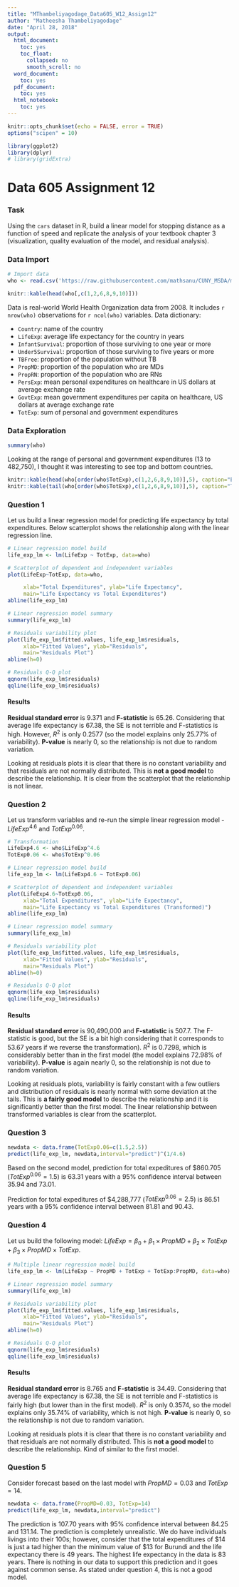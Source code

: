 ---
title: "MThambeliyagodage_Data605_W12_Assign12"
author: "Matheesha Thambeliyagodage"
date: "April 28, 2018"
output:
  html_document:
    toc: yes
    toc_float:
      collapsed: no
      smooth_scroll: no
  word_document: 
    toc: yes
  pdf_document: 
    toc: yes
  html_notebook: 
    toc: yes
---

```{r setup, include=FALSE}
knitr::opts_chunk$set(echo = FALSE, error = TRUE)
options("scipen" = 10)
```
```{r}
library(ggplot2)
library(dplyr)
# library(gridExtra)
```
# Data 605 Assignment 12

### Task

Using the `cars` dataset in R, build a linear model for stopping distance as a function of speed and
replicate the analysis of your textbook chapter 3 (visualization, quality evaluation of the model, and
residual analysis).

### Data Import

```{r}
# Import data
who <- read.csv('https://raw.githubusercontent.com/mathsanu/CUNY_MSDA/master/DATA605/W12/who.csv')

knitr::kable(head(who[,c(1,2,6,8,9,10)]))
```

Data is real-world World Health Organization data from 2008. It includes `r nrow(who)` observations for `r ncol(who)` variables. Data dictionary:

- `Country`: name of the country
- `LifeExp`: average life expectancy for the country in years
- `InfantSurvival`: proportion of those surviving to one year or more
- `Under5Survival`: proportion of those surviving to five years or more
- `TBFree`: proportion of the population without TB
- `PropMD`: proportion of the population who are MDs
- `PropRN`: proportion of the population who are RNs
- `PersExp`: mean personal expenditures on healthcare in US dollars at average exchange rate
- `GovtExp`: mean government expenditures per capita on healthcare, US dollars at average exchange rate
- `TotExp`: sum of personal and government expenditures

### Data Exploration

```{r}
summary(who)
```

Looking at the range of personal and government expenditures (13 to 482,750), I thought it was interesting to see top and bottom countries. 

```{r, echo=FALSE}
knitr::kable(head(who[order(who$TotExp),c(1,2,6,8,9,10)],5), caption="Bottom 5 Countries by Total Expenditures", row.names=FALSE)
knitr::kable(tail(who[order(who$TotExp),c(1,2,6,8,9,10)],5), caption="Top 5 Countries by Total Expenditures", row.names=FALSE)
```

### Question 1

Let us build a linear regression model for predicting life expectancy by total expenditures. Below scatterplot shows the relationship along with the linear regression line.

```{r}
# Linear regression model build
life_exp_lm <- lm(LifeExp ~ TotExp, data=who)

# Scatterplot of dependent and independent variables
plot(LifeExp~TotExp, data=who, 

     xlab="Total Expenditures", ylab="Life Expectancy",
     main="Life Expectancy vs Total Expenditures")
abline(life_exp_lm)

# Linear regression model summary
summary(life_exp_lm)

# Residuals variability plot
plot(life_exp_lm$fitted.values, life_exp_lm$residuals, 
     xlab="Fitted Values", ylab="Residuals",
     main="Residuals Plot")
abline(h=0)

# Residuals Q-Q plot
qqnorm(life_exp_lm$residuals)
qqline(life_exp_lm$residuals)
```

#### Results

**Residual standard error** is 9.371 and **F-statistic** is 65.26. Considering that average life expectancy is 67.38, the SE is not terrible and F-statistics is high. However, $R^2$ is only 0.2577 (so the model explains only 25.77% of variability). **P-value** is nearly 0, so the relationship is not due to random variation. 

Looking at residuals plots it is clear that there is no constant variability and that residuals are not normally distributed. This is **not a good model** to describe the relationship. It is clear from the scatterplot that the relationship is not linear.

### Question 2

Let us transform variables and re-run the simple linear regression model - $LifeExp^{4.6}$ and $TotExp^{0.06}$.

```{r}
# Transformation
LifeExp4.6 <- who$LifeExp^4.6
TotExp0.06 <- who$TotExp^0.06

# Linear regression model build
life_exp_lm <- lm(LifeExp4.6 ~ TotExp0.06)

# Scatterplot of dependent and independent variables
plot(LifeExp4.6~TotExp0.06, 
     xlab="Total Expenditures", ylab="Life Expectancy",
     main="Life Expectancy vs Total Expenditures (Transformed)")
abline(life_exp_lm)

# Linear regression model summary
summary(life_exp_lm)

# Residuals variability plot
plot(life_exp_lm$fitted.values, life_exp_lm$residuals, 
     xlab="Fitted Values", ylab="Residuals",
     main="Residuals Plot")
abline(h=0)

# Residuals Q-Q plot
qqnorm(life_exp_lm$residuals)
qqline(life_exp_lm$residuals)
```

#### Results

**Residual standard error** is 90,490,000 and **F-statistic** is 507.7. The F-statistic is good, but the SE is a bit high considering that it corresponds to 53.67 years if we reverse the transformation). $R^2$ is 0.7298, which is considerably better than in the first model (the model explains 72.98% of variability). **P-value** is again nearly 0, so the relationship is not due to random variation. 

Looking at residuals plots, variability is fairly constant with a few outliers and distribution of residuals is nearly normal with some deviation at the tails. This is **a fairly good model** to describe the relationship and it is significantly better than the first model. The linear relationship between transformed variables is clear from the scatterplot.


### Question 3

```{r}
newdata <- data.frame(TotExp0.06=c(1.5,2.5))
predict(life_exp_lm, newdata,interval="predict")^(1/4.6)
```

Based on the second model, prediction for total expeditures of \$860.705 ($TotExp^{0.06}=1.5$) is 63.31 years with a 95% confidence interval between 35.94 and 73.01.

Prediction for total expeditures of \$4,288,777 ($TotExp^{0.06}=2.5$) is 86.51 years with a 95% confidence interval between 81.81 and 90.43.


### Question 4

Let us build the following model: $LifeExp = \beta_0+\beta_1 \times PropMD + \beta_2 \times TotExp + \beta_3 \times PropMD \times TotExp$.

```{r}
# Multiple linear regression model build
life_exp_lm <- lm(LifeExp ~ PropMD + TotExp + TotExp:PropMD, data=who)

# Linear regression model summary
summary(life_exp_lm)

# Residuals variability plot
plot(life_exp_lm$fitted.values, life_exp_lm$residuals, 
     xlab="Fitted Values", ylab="Residuals",
     main="Residuals Plot")
abline(h=0)

# Residuals Q-Q plot
qqnorm(life_exp_lm$residuals)
qqline(life_exp_lm$residuals)
```

#### Results 

**Residual standard error** is 8.765 and **F-statistic** is 34.49. Considering that average life expectancy is 67.38, the SE is not terrible and F-statistics is fairly high (but lower than in the first model). $R^2$ is only 0.3574, so the model explains only 35.74% of variability, which is not high. **P-value** is nearly 0, so the relationship is not due to random variation. 

Looking at residuals plots it is clear that there is no constant variability and that residuals are not normally distributed. This is **not a good model** to describe the relationship. Kind of similar to the first model.


### Question 5

Consider forecast based on the last model with $PropMD = 0.03$ and $TotExp = 14$.

```{r}
newdata <- data.frame(PropMD=0.03, TotExp=14)
predict(life_exp_lm, newdata,interval="predict")
```

The prediction is 107.70 years with 95% confidence interval between 84.25 and 131.14. The prediction is completely unrealistic. We do have individuals livings into their 100s; however, consider that the total expenditures of \$14 is just a tad higher than the minimum value of \$13 for Burundi and the life expectancy there is 49 years. The highest life expectancy in the data is 83 years. There is nothing in our data to support this prediction and it goes against common sense. As stated under question 4, this is not a good model.
